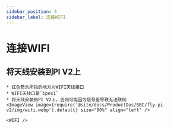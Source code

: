 ```yaml
---
sidebar_position: 4
sidebar_label: 连接WIFI
---
```




# 连接WIFI


## 将天线安装到PI V2上

    * 红色箭头所指的地方为WIFI天线接口
    * WIFI天线口是`ipex1`
    * 将天线安装到PI V2上，否则可能因为信号差导致无法联网
    <ImageView image={require('@site/docs/ProductDoc/SBC/fly-pi-v2/img/wifi.webp').default} size="80%" align="left" />  

    <WIFI />
